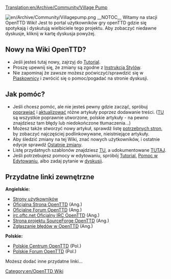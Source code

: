 [[Translation:en/Archive/Community/Village Pump]]

[[File:en/Archive/Community/Villagepump.png|right]]
__NOTOC__
Witamy na stacji OpenTTD Wiki! Jest to portal użytkowników gry openTTD gdzie się spotykają i dyskutują wielbiciele tego projektu. Aby zobaczyć niedawne dyskusje, kliknij w kartę dyskusja powyżej.


==Nowy na Wiki OpenTTD? == 
* Jeśli jesteś tutaj nowy, zajrzyj do [[en/Tutorial|Tutorial]].
* Proszę upewnij się, że zmiany są zgodne z [[en/Wiki/Manual of Style|Instrukcją Stylów]].
* Nie zapominaj że zawsze możesz poćwiczyć/sprawdzić się w [[en/Sandbox|Piaskownicy]] i zwrócić się o pomoc/pogadać na stronie dyskusji.

==Jak pomóc?==
* Jeśli chcesz pomóc, ale nie jesteś pewny gdzie zacząć, spróbuj [[:Category:en/Articles to be expanded|poprawiać]] i [[:Category:en/Articles to be updated|aktualizować]] różne artykuły poprzez dodawanie treści. ([http://wiki.openttd.org/Category:Artykuły_w_języku_polskim/Pl TU] są wszystkie poprawnie utworzone, polskie artykuły - na pewno znajdziesz tam błędy lub niedokończone tłumaczenia...)
* Możesz także stworzyć nowy artykuł, sprawdź listę [[Special:Wantedpages|potrzebnych stron]], by zobaczyć najczęściej podlinkowywane, nieistniejące artykuły.
* Aby śledzić zmiany na tej Wiki, znać nowych użytkowników, i ostatnie edycje sprawdź [[Special:RecentChanges|Ostatnie zmiany]].
* Listę przydatnych szablonów znajdziesz [[:Category:en/Templates|TU]], a udokumentowane [[en/Wiki/Templates|TUTAJ]].
* Jeśli potrzebujesz pomocy w edytowaniu, spróbój [[en/Tutorial|Tutorial]], [[en/Editing help|Pomoc w Edytowaniu]], albo zadaj pytanie w [http://wiki.openttd.org/?title=OpenTTD_talk:Stacja/Pl&action=edit dyskusji].

== Przydatne linki zewnętrzne ==
'''Angielskie:'''
* [[:Category:en/Users|Strony użytkowników]]
* [http://www.openttd.org/ Oficjalna Strona OpenTTD] (Ang.)
* [http://www.forum.openttd.org Oficjalne Forum OpenTTD] (Ang.)
* [irc://irc.oftc.net/openttd irc.oftc.net Oficjalny IRC OpenTTD] (Ang.)
* [http://www.sourceforge.net/projects/openttd/ Strona projektu SourceForge OpenTTD] (Ang.)
* [http://www.bugs.openttd.org/ Zgłaszanie błędów w OpenTTD] (Ang.)
'''Polskie:'''
* [http://www.openttd.2ap.pl/ Polskie Centrum OpenTTD] (Pol.)
* [http://www.openttd.prochy.pl Polskie Forum OpenTTD] (Pol.)
Możesz dodać inne przydatne linki...
[[Category:en/OpenTTD Wiki]]